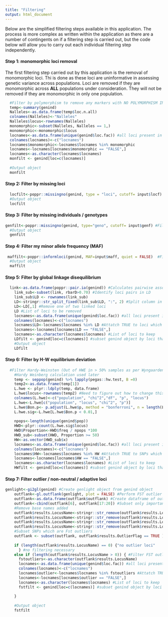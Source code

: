 ---
title: "Filtering"
output: html_document
---

Below are the simplified filtering steps available in this application. The process is more complex as written within the application as there are a number of contingents on if a filtering step is carried out, but the code below will allow you to carry out each individual filtering step independently.

#### **Step 1: monomorphic loci removal**

The first filtering step carried out by this application is the removal of monomorphic loci. Thi is done as these loci are uninformative in assessing genetic variance across populations. Loci are removed if they are monomorphic across **ALL** populations under consideration. They will not be removed if they are monomorphic in only one population.

```{r}
  
  #Filter by polymorphism to remove any markers with NO POLYMORPHISM IN ALL SAMPLES
  temp<-summary(genind)
  Nalleles<-as.data.frame(temp$loc.n.all)
  colnames(Nalleles)<-"Nalleles"
  Nalleles$locus<-rownames(Nalleles)
  monomorphic<-subset(Nalleles, Nalleles == 1,) 
  monomorphic<-monomorphic$locus
  locnames<-as.data.frame(unique(genind$loc.fac)) #all loci present in dataset
  colnames(locnames)<-c("locnames")
  locnames$monomorphic<-locnames$locnames %in% monomorphic 
  locnames<-locnames[locnames$monomorphic == "FALSE",]
  locnames<-as.character(locnames$locnames) 
  monfilt <- genind[loc=c(locnames)]
  
  #Output object
  monfilt

```

#### **Step 2: Filter by missing loci**

```{r}

  locfilt<-poppr::missingno(genind, type = "loci", cutoff= input$locf)  #Filter step: input$locf is the degree of missingness that you are willing to accept
  #Output object
  locfilt
```

#### **Step 3: Filter by missing individuals / genotypes**

```{r}
genfilt<-poppr::missingno(genind, type="geno", cutoff= input$genf) #Filter step: input$genf is the degree of missingness that you are willing to accept
  #Output object
  genfilt
```

#### **Step 4: Filter my minor allele frequency (MAF)**

```{r}
 maffilt<-poppr::informloci(genind, MAF=input$maff, quiet = FALSE)  #Filter step: input$maff is the minor allele frequency that you are filtering below
  #Output object
  maffilt
```

#### **Step 5: Filter by global linkage disequilibrium**

```{r}
    
  link<-as.data.frame(poppr::pair.ia(genind)) #Calculates pairwise association between loci
    link_sub<-subset(link, rbarD>0.70) #Identify loci pairs in LD
    link_sub$LD <- rownames(link_sub)
    LD<-stringr::str_split_fixed(link_sub$LD, ":", 2) #Split column in to individual loci so you can pick one to remove
    LD<-LD[,1] #Remove one of two linked loci
    LD #List of loci to be removed                
    locnames<-as.data.frame(unique(genind$loc.fac)) #all loci present in dataset
    colnames(locnames)<-c("locnames")
    locnames$LD<-locnames$locnames %in% LD #Attatch TRUE to loci which are in LD
    locnames<-locnames[locnames$LD == "FALSE",]
    locnames<-as.character(locnames$locnames) #List of loci to keep
    LDfilt <- genind[loc=c(locnames)] #subset genind object by loci that do not violate LE
    #Output object
    LDfilt

```

#### **Step 6: Filter by H-W equilibrium deviation**

```{r}
  #Filter Hardy-Weinsten (Out of HWE in > 50% samples as per Wyngaarden et al. 2018 https://doi.org/10.1002/ece3.3846)
    #Hardy Weinberg calculation used later
    temp <- seppop(genind) %>% lapply(pegas::hw.test, B =0)
    temp2<-as.data.frame(temp[1])
    L.hwe <- plyr::ldply(temp, data.frame)
    L.hwe$locus<-rownames(temp2) #Need to figure out how to change this one
    colnames(L.hwe)<-c("population", "chi^2","df", "p", "locus")
    L.hwe<-L.hwe[c("population", "locus", "chi^2", "p")]
    L.hwe$Bon.p<- p.adjust(L.hwe$p, method = "bonferroni", n = length(L.hwe$p))
    L.hwe.sig<-L.hwe[L.hwe$Bon.p < 0.01,]
    
    npops<-length(unique(genind$pop))
    HWD<-plyr::count(L.hwe.sig$locus)
    HWD$Proportion<-HWD$freq / npops *100
    HWD_sub<-subset(HWD, Proportion >= 50)
    HW<-as.vector(HWD_sub$x)
    locnames<-as.data.frame(unique(genind$loc.fac)) #all loci present in dataset
    colnames(locnames)<-c("locnames")
    locnames$HW<-locnames$locnames %in% HW #Attatch TRUE to SNPs which deviate from HWE
    locnames<-locnames[locnames$HW == "FALSE",]
    locnames<-as.character(locnames$locnames) #List of loci to keep
    HWfilt <- genind[loc=c(locnames)] #subset genind object by loci that do not deviate from HWE

```

#### **Step 7: Filter outlier / non-neutral / adaptive loci**

```{r, eval = FALSE}
genlight<-gi2gl(genind) #Create genlight object from genind object
    outflank<-gl.outflank(genlight, plot = FALSE) #Perform FST outlier testing with the outflank algorithm
    outflank<-as.data.frame(outflank$outflank) #Create dataframe of output
    outflank<-cbind(outflank[6], outflank[17:20]) #Subset only important columns
    #Remove base names added
    outflank$results.LocusName<-stringr::str_remove(outflank$results.LocusName, pattern = c(".A"))
    outflank$results.LocusName<-stringr::str_remove(outflank$results.LocusName, pattern = c(".T"))
    outflank$results.LocusName<-stringr::str_remove(outflank$results.LocusName, pattern = c(".C"))
    outflank$results.LocusName<-stringr::str_remove(outflank$results.LocusName, pattern = c(".G"))
    #Subset SNPs which are Fst outliers
    outflank <- subset(outflank, outflank$results.OutlierFlag == TRUE )
    
    if (length(outflank$results.LocusName) == 0) {"no outlier loci"
      } #no filtering necessary
    else if (length(outflank$results.LocusName > 0)) { #Filter FST outliers
      fstoutliers<-as.character(outflank$results.LocusName)
      locnames<-as.data.frame(unique(genind$loc.fac)) #all loci present in dataset
      colnames(locnames)<-c("locnames")
      locnames$outlier<-locnames$locnames %in% fstoutliers #Attatch TRUE to loci which are in LD
      locnames<-locnames[locnames$outlier == "FALSE",]
      locnames<-as.character(locnames$locnames) #List of loci to keep
      fstfilt <- genind[loc=c(locnames)] #subset genind object by loci which are neutral
     
    }
    
    #Output object
    fstfilt

```